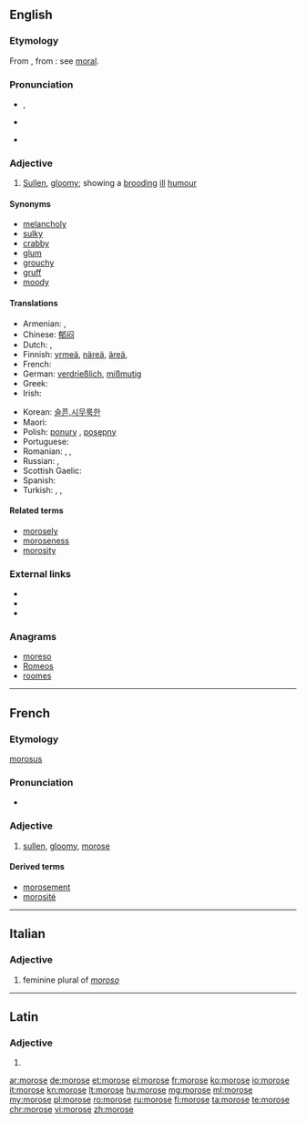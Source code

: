 ==English==

===Etymology===
From {{etyl|la|en}} {{term|lang=la|morosus||particular, scrupulous, fastidious, self-willed, wayward, capricious, fretful, peevish}}, from {{term|lang=la|mos||way, custom, habit, self-will}}: see [[moral]].

===Pronunciation===
* {{a|RP}} {{IPA|/məˈɹəʊs/}}, {{X-SAMPA|/m@"r@Us/}}
* {{a|US}} {{IPA|/mɒˈɹoʊs/}}
* {{audio|en-us-morose.ogg|Audio (US)}}

===Adjective===
{{en-adj}}

# [[sullen|Sullen]], [[gloomy]]; showing a [[brood|brooding]] [[ill]] [[humour]]

====Synonyms====
* [[melancholy]]
* [[sulky]]
* [[crabby]]
* [[glum]]
* [[grouchy]]
* [[gruff]]
* [[moody]]

====Translations====
{{trans-top|Sullen, gloomy; showing a brooding ill humour}}
* Armenian: {{t|hy|մռայլ|tr=mṙayl}},  {{t|hy|խոժոռ|tr=xožoṙ}}
* Chinese: [[郁闷]]
* Dutch: {{t+|nl|nors}}, {{t|nl|mismoedig}}
* Finnish: [[yrmeä]], [[näreä]], [[äreä]], {{t|fi|nyreä}}
* French: {{t+|fr|sombre}}
* German: [[verdrießlich]], [[mißmutig]]
* Greek: {{t+|el|σκυθρωπός}}
* Irish: {{t|ga|púiceach}}
{{trans-mid}}
* Korean: [[슬픈,시무룩한]]
* Maori: {{t|mi|haumaruru}}
* Polish: [[ponury]] {{g|m}}, [[posępny]] {{g|m}}
* Portuguese: {{t+|pt|taciturno}}
* Romanian: {{t|ro|morocănos}}, {{t|ro|moros}}, {{t|ro|ursuz}}
* Russian: {{t+|ru|угрюмый}}, {{t+|ru|мрачный}}
* Scottish Gaelic: {{t|gd|gruamach}}
* Spanish: {{t+|es|malhumorado}}
* Turkish: {{t+|tr|kederli}}, {{t+|tr|bunlu}}, {{t+|tr|hüzünlü}}
{{trans-bottom}}

====Related terms====
* [[morosely]]
* [[moroseness]]
* [[morosity]]

===External links===
* {{R:Webster 1913}}
* {{R:Century 1911}}
* {{R:OneLook}}

===Anagrams===
* [[moreso#English|moreso]]
* [[Romeos#English|Romeos]]
* [[roomes#English|roomes]]

----

==French==

===Etymology===
{{etyl|la|fr}} [[morosus]]

===Pronunciation===
* {{IPA|/|en/|lang=fr}}

===Adjective===
{{fr-adj|mf}}

# [[sullen]], [[gloomy]], [[morose#English|morose]]

====Derived terms====
* [[morosement]]
* [[morosité]]

----

==Italian==

===Adjective===
{{head|it|adjective form}}

# feminine plural of ''[[moroso]]''

----

==Latin==

===Adjective===
{{la-adj-form|mōrōse}}

# {{inflection of|mōrōsus||voc|m|s|lang=la}}

[[ar:morose]]
[[de:morose]]
[[et:morose]]
[[el:morose]]
[[fr:morose]]
[[ko:morose]]
[[io:morose]]
[[it:morose]]
[[kn:morose]]
[[lt:morose]]
[[hu:morose]]
[[mg:morose]]
[[ml:morose]]
[[my:morose]]
[[pl:morose]]
[[ro:morose]]
[[ru:morose]]
[[fi:morose]]
[[ta:morose]]
[[te:morose]]
[[chr:morose]]
[[vi:morose]]
[[zh:morose]]